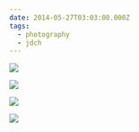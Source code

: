 ```yaml
---
date: 2014-05-27T03:03:00.000Z
tags:
  - photography
  - jdch
---
```

![](../../assets/photos/20140329-IMG_8071.jpg)

![](../../assets/photos/20140327-IMG_3755.jpg)

![](../../assets/photos/20140527-IMG_4427.jpg)

![](../../assets/photos/20140524-IMG_4406.jpg)